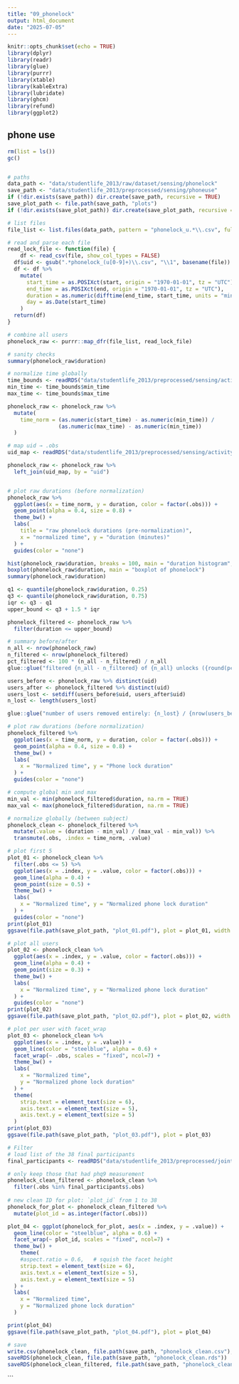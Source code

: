 ```yaml
---
title: "09_phonelock"
output: html_document
date: "2025-07-05"
---
```



```r
knitr::opts_chunk$set(echo = TRUE)
library(dplyr)
library(readr)
library(glue)
library(purrr)
library(xtable)
library(kableExtra)
library(lubridate)
library(ghcm)
library(refund)
library(ggplot2)
```

## phone use

```r
rm(list = ls())
gc()


# paths
data_path <- "data/studentlife_2013/raw/dataset/sensing/phonelock"
save_path <- "data/studentlife_2013/preprocessed/sensing/phoneuse"
if (!dir.exists(save_path)) dir.create(save_path, recursive = TRUE)
save_plot_path <- file.path(save_path, "plots")
if (!dir.exists(save_plot_path)) dir.create(save_plot_path, recursive = TRUE)

```

```r
# list files
file_list <- list.files(data_path, pattern = "phonelock_u.*\\.csv", full.names = TRUE)

# read and parse each file
read_lock_file <- function(file) {
	df <- read_csv(file, show_col_types = FALSE)
  df$uid <- gsub(".*phonelock_(u[0-9]+)\\.csv", "\\1", basename(file))
  df <- df %>%
    mutate(
      start_time = as.POSIXct(start, origin = "1970-01-01", tz = "UTC"),
      end_time = as.POSIXct(end, origin = "1970-01-01", tz = "UTC"),
      duration = as.numeric(difftime(end_time, start_time, units = "mins")),
      day = as.Date(start_time)
    )
  return(df)
}

# combine all users
phonelock_raw <- purrr::map_dfr(file_list, read_lock_file)

```


```r
# sanity checks
summary(phonelock_raw$duration)

# normalize time globally
time_bounds <- readRDS("data/studentlife_2013/preprocessed/sensing/activity/time_bounds.rds")
min_time <- time_bounds$min_time
max_time <- time_bounds$max_time

phonelock_raw <- phonelock_raw %>%
  mutate(
    time_norm = (as.numeric(start_time) - as.numeric(min_time)) /
                (as.numeric(max_time) - as.numeric(min_time))
  )

# map uid → .obs
uid_map <- readRDS("data/studentlife_2013/preprocessed/sensing/activity/uid_map.rds")

phonelock_raw <- phonelock_raw %>%
  left_join(uid_map, by = "uid")


# plot raw durations (before normalization)
phonelock_raw %>%
  ggplot(aes(x = time_norm, y = duration, color = factor(.obs))) +
  geom_point(alpha = 0.4, size = 0.8) +
  theme_bw() +
  labs(
    title = "raw phonelock durations (pre-normalization)",
    x = "normalized time", y = "duration (minutes)"
  ) +
  guides(color = "none")

hist(phonelock_raw$duration, breaks = 100, main = "duration histogram", xlab = "minutes")
boxplot(phonelock_raw$duration, main = "boxplot of phonelock")
summary(phonelock_raw$duration)

q1 <- quantile(phonelock_raw$duration, 0.25)
q3 <- quantile(phonelock_raw$duration, 0.75)
iqr <- q3 - q1
upper_bound <- q3 + 1.5 * iqr

phonelock_filtered <- phonelock_raw %>%
  filter(duration <= upper_bound)

# summary before/after
n_all <- nrow(phonelock_raw)
n_filtered <- nrow(phonelock_filtered)
pct_filtered <- 100 * (n_all - n_filtered) / n_all
glue::glue("filtered {n_all - n_filtered} of {n_all} unlocks ({round(pct_filtered, 2)}%)")

users_before <- phonelock_raw %>% distinct(uid)
users_after <- phonelock_filtered %>% distinct(uid)
users_lost <- setdiff(users_before$uid, users_after$uid)
n_lost <- length(users_lost)

glue::glue("number of users removed entirely: {n_lost} / {nrow(users_before)}")
```


```r
# plot raw durations (before normalization)
phonelock_filtered %>%
  ggplot(aes(x = time_norm, y = duration, color = factor(.obs))) +
  geom_point(alpha = 0.4, size = 0.8) +
  theme_bw() +
  labs(
    x = "Normalized time", y = "Phone lock duration"
  ) +
  guides(color = "none")
```

```r
# compute global min and max
min_val <- min(phonelock_filtered$duration, na.rm = TRUE)
max_val <- max(phonelock_filtered$duration, na.rm = TRUE)

# normalize globally (between subject)
phonelock_clean <- phonelock_filtered %>%
  mutate(.value = (duration - min_val) / (max_val - min_val)) %>%
  transmute(.obs, .index = time_norm, .value)

# plot first 5
plot_01 <- phonelock_clean %>%
  filter(.obs <= 5) %>%
  ggplot(aes(x = .index, y = .value, color = factor(.obs))) +
  geom_line(alpha = 0.4) +
  geom_point(size = 0.5) +
  theme_bw() +
  labs(
    x = "Normalized time", y = "Normalized phone lock duration"
  ) +
  guides(color = "none")
print(plot_01)
ggsave(file.path(save_plot_path, "plot_01.pdf"), plot = plot_01, width = 7, height = 4)

```
```r
# plot all users
plot_02 <- phonelock_clean %>%
  ggplot(aes(x = .index, y = .value, color = factor(.obs))) +
  geom_line(alpha = 0.4) +
  geom_point(size = 0.3) +
  theme_bw() +
  labs(
    x = "Normalized time", y = "Normalized phone lock duration"
  ) +
  guides(color = "none")
print(plot_02)
ggsave(file.path(save_plot_path, "plot_02.pdf"), plot = plot_02, width = 7, height = 4)


```


```r
# plot per user with facet_wrap
plot_03 <- phonelock_clean %>%
  ggplot(aes(x = .index, y = .value)) +
  geom_line(color = "steelblue", alpha = 0.6) +
  facet_wrap(~ .obs, scales = "fixed", ncol=7) +
  theme_bw() +
  labs(
    x = "Normalized time",
    y = "Normalized phone lock duration"
  ) +
  theme(
    strip.text = element_text(size = 6),
    axis.text.x = element_text(size = 5),
    axis.text.y = element_text(size = 5)
  )
print(plot_03)
ggsave(file.path(save_plot_path, "plot_03.pdf"), plot = plot_03)

```


```r
# Filter
# load list of the 38 final participants
final_participants <- readRDS("data/studentlife_2013/preprocessed/joint/overview_complete.rds")

# only keep those that had phq9 measurement 
phonelock_clean_filtered <- phonelock_clean %>%
  filter(.obs %in% final_participants$.obs)
  
# new clean ID for plot: `plot_id` from 1 to 38
phonelock_for_plot <- phonelock_clean_filtered %>%
  mutate(plot_id = as.integer(factor(.obs)))

plot_04 <- ggplot(phonelock_for_plot, aes(x = .index, y = .value)) +
  geom_line(color = "steelblue", alpha = 0.6) +
  facet_wrap(~ plot_id, scales = "fixed", ncol=7) +
  theme_bw() +
	theme(
    #aspect.ratio = 0.6,   # squish the facet height
    strip.text = element_text(size = 6),
    axis.text.x = element_text(size = 5),
    axis.text.y = element_text(size = 5)
  ) +
  labs(
    x = "Normalized time", 
    y = "Normalized phone lock duration"
  )

print(plot_04)
ggsave(file.path(save_plot_path, "plot_04.pdf"), plot = plot_04)
```



```r
# save
write.csv(phonelock_clean, file.path(save_path, "phonelock_clean.csv"), row.names = FALSE)
saveRDS(phonelock_clean, file.path(save_path, "phonelock_clean.rds"))
saveRDS(phonelock_clean_filtered, file.path(save_path, "phonelock_clean_filtered.rds"))

```


```



